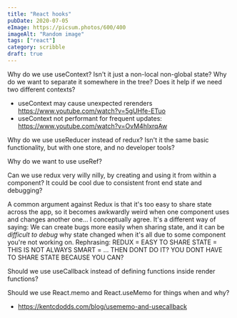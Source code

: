 ```yaml
---
title: "React hooks"
pubDate: 2020-07-05
eImage: https://picsum.photos/600/400
imageAlt: "Random image"
tags: ["react"]
category: scribble
draft: true
---
```


Why do we use useContext? Isn't it just a non-local non-global state? Why do we want to separate it somewhere in the tree? Does it help if we need two different contexts?

- useContext may cause unexpected rerenders https://www.youtube.com/watch?v=5gUHfe-ETuo
- useContext not performant for frequent updates: https://www.youtube.com/watch?v=OvM4hIxrqAw

Why do we use useReducer instead of redux? Isn't it the same basic functionality, but with one store, and no developer tools?

Why do we want to use useRef?

Can we use redux very willy nilly, by creating and using it from within a component? It could be cool due to consistent front end state and debugging?

A common argument against Redux is that it's too easy to share state across the app, so it becomes awkwardly weird when one component uses and changes another one... I conceptually agree. It's a different way of saying: We can create bugs more easily when sharing state, and it can be _difficult to debug_ why state changed when it's all due to some component you're not working on. Rephrasing: REDUX = EASY TO SHARE STATE = THIS IS NOT ALWAYS SMART = ... THEN DONT DO IT? YOU DONT HAVE TO SHARE STATE BECAUSE YOU CAN?

Should we use useCallback instead of defining functions inside render functions?

Should we use React.memo and React.useMemo for things when and why?

- https://kentcdodds.com/blog/usememo-and-usecallback
